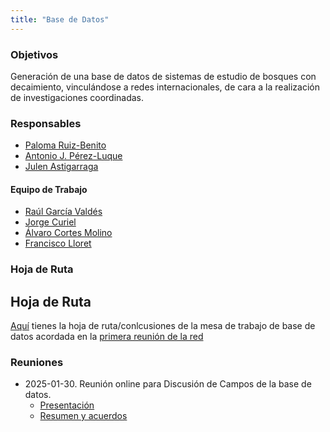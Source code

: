 ```yaml
---
title: "Base de Datos"
---
```

### Objetivos 
Generación de una base de datos de sistemas de estudio de bosques con decaimiento, vinculándose a redes internacionales, de cara a la realización de investigaciones coordinadas. 

### Responsables 
- [Paloma Ruiz-Benito](../../people/ruiz_benito)
- [Antonio J. Pérez-Luque](../../people/perez_luque)
- [Julen Astigarraga](../../people/astigarraga_julen)

#### Equipo de Trabajo
- [Raúl García Valdés](../../people/garcia_valdes)
- [Jorge Curiel](../../people/curiel_jorge)
- [Álvaro Cortes Molino](../../people/cortes_molino)
- [Francisco Lloret](../../people/lloret_francisco)


### Hoja de Ruta
::: {.callout-tip}
## Hoja de Ruta
[Aquí](../assets/202409_nerja/bases_datos_nerja_octubre_2024.pdf) tienes la hoja de ruta/conlcusiones de la mesa de trabajo de base de datos acordada en la [primera reunión de la red](../workshops/202409_nerja/programa.qmd)
:::

### Reuniones
- 2025-01-30. Reunión online para Discusión de Campos de la base de datos. 
    - [Presentación](../workshops/20250130_bd/2025_01_30_bbdd_redec_slides.pdf)
    - [Resumen y acuerdos](../workshops/20250130_bd/2025_01_30_resumen_reunion_bbdd.pdf)
    
